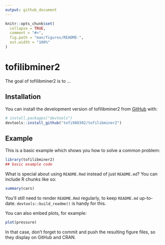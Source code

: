 ```yaml
---
output: github_document
---
```


<!-- README.md is generated from README.Rmd. Please edit that file -->

```r
knitr::opts_chunk$set(
  collapse = TRUE,
  comment = "#>",
  fig.path = "man/figures/README-",
  out.width = "100%"
)
```

# tofilibminer2

<!-- badges: start -->
<!-- badges: end -->

The goal of tofilibminer2 is to ...

## Installation

You can install the development version of tofilibminer2 from [GitHub](https://github.com/) with:

``` r
# install.packages("devtools")
devtools::install_github("tofi980302/tofilibminer2")
```

## Example

This is a basic example which shows you how to solve a common problem:

```r
library(tofilibminer2)
## basic example code
```

What is special about using `README.Rmd` instead of just `README.md`? You can include R chunks like so:

```r
summary(cars)
```

You'll still need to render `README.Rmd` regularly, to keep `README.md` up-to-date. `devtools::build_readme()` is handy for this.

You can also embed plots, for example:

```r
plot(pressure)
```

In that case, don't forget to commit and push the resulting figure files, so they display on GitHub and CRAN.
